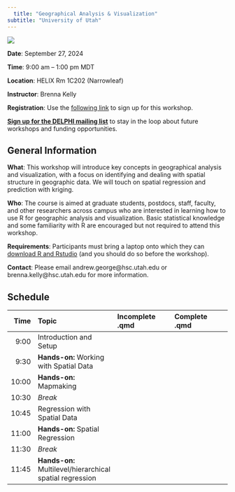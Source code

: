 ```yaml
---
  title: "Geographical Analysis & Visualization"
subtitle: "University of Utah"
---
```

  
  [![](DELPHI-long.png)](https://uofuhealth.utah.edu/delphi-data-science-initiative)


::: {.callout-note appearance="simple" icon=false}
**Date**: September 27, 2024

**Time**: 9:00 am -- 1:00 pm MDT

**Location**: HELIX Rm 1C202 (Narrowleaf)

**Instructor**: Brenna Kelly
:::
  
  **Registration**: Use the [following link](https://docs.google.com/forms/d/e/1FAIpQLSfMXPCIioVacaKKhpv_kqK1VFXuNuAMyeQ9w0BHZd5NKCXe4Q/viewform) to sign up for this workshop.

[**Sign up for the DELPHI mailing list**](https://www.lists.utah.edu/wws/subscribe/delphi?previous_action=info) to stay in the loop about future workshops and funding opportunities.

## General Information

**What**: This workshop will introduce key concepts in geographical analysis and visualization, with a focus on identifying and dealing with spatial structure in geographic data. We will touch on spatial regression and prediction with kriging.

**Who**: The course is aimed at graduate students, postdocs, staff, faculty, and other researchers across campus who are interested in learning how to use R for geographic analysis and visualization. Basic statistical knowledge and some familiarity with R are encouraged but not required to attend this workshop. 

**Requirements**: Participants must bring a laptop onto which they can [download R and Rstudio](https://posit.co/download/rstudio-desktop/) (and you should do so before the workshop).

**Contact**: Please email andrew.george@hsc.utah.edu or brenna.kelly@hsc.utah.edu for more information.

## Schedule


| Time  | Topic     | Incomplete .qmd |  Complete .qmd |
  | ----:|:----|:---------------|:-----------------|
  | 9:00   | Introduction and Setup |   |   |
  | 9:30   | **Hands-on:** Working with Spatial Data |   | |
  | 10:00   | **Hands-on:** Mapmaking |  |     |
  | 10:30   | *Break* |   |    |
  | 10:45   | Regression with Spatial Data | | |
  | 11:00  | **Hands-on:** Spatial Regression | |    |
  | 11:30   | *Break* |   |    |
  | 11:45   | **Hands-on:** Multilevel/hierarchical spatial regression | |  |
  
  
  
